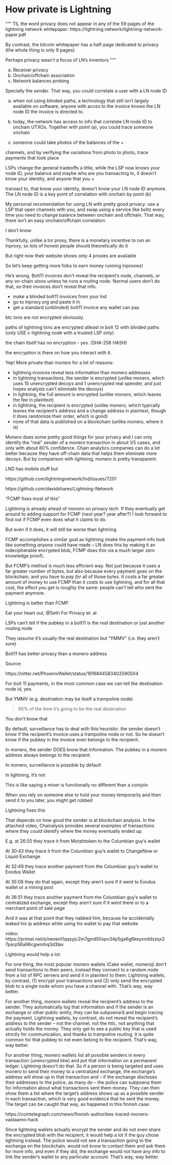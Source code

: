 # How private is Lightning

"""
TIL the word privacy does not appear in any of the 59 pages of the lightning network whitepaper: https://lightning.network/lightning-network-paper.pdf

By contrast, the bitcoin whitepaper has a half-page dedicated to privacy (the whole thing is only 9 pages)

Perhaps privacy wasn't a focus of LN's inventors
"""

(a) Receiver privacy
(b) Onchain/offchain association
(c) Network balances probing

Specially the sender. That way, you could correlate a user with a LN node ID

(a) when not using blinded paths, a technology that still isn't largely available on software, anyone with acces to the invoice knows the LN node ID the invoice is directed to.

(b) today, the network has access to info that correlate LN node ID to onchain UTXOs. Together with point (a), you could trace someone onchain

(c) someone could take photos of the balances of the +


channels, and by verifying the variations from photo to photo, trace payments that took place

LSPs change the general tradeoffs a little, while the LSP now knows your node ID, your balance and maybe who are you transacting to, it doesn't know your identity, and anyone that you +

transact to, that know your identity, doesn't know your LN node ID anymore. The LN node ID is a key point of correlation with onchain by point (b)

My personal recomendation for using LN with pretty good privacy: use a LSP that open channels with you, and swap using a service like boltz every time you need to change balance between onchain and offchain. That way, there isn't an easy onchain/offchain correlation

I don't know

Thankfully, unlike a tor proxy, there is a monetary incentive to run an lnproxy, so lots of honest people should theoretically do it

But right now their website shows only 4 proxies are available

So let's keep getting more folks to earn money running lnproxies!

He's wrong. Bolt11 invoices don't reveal the recipient's node, channels, or any on-chain utxos unless he runs a routing node. Normal users don't do that, so their invoices don't reveal that info.

- make a blinded bolt11 invoices from your lnd
- go to lnproxy.org and paste it in
- get a standard (unblinded) bolt11 invoice any wallet can pay

btc txns are not encrypted obviously.

paths of lightning txns are encrypted atleast in bolt 12 with blinded paths (only USE c-lightning node with a trusted LSP only)

the chain itself has no encryption - yes.
(SHA-256 HASH)

the encryption is there on how you interact with it.

Yep! More private than monero for a lot of reasons:

- lightning invoices reveal less information than monero addresses
- in lightning transactions, the sender is encrypted (unlike monero, which uses 15 unencrypted decoys and 1 unencrypted real spender, and just hopes analysts can't eliminate the decoys)
- in lightning, the full amount is encrypted (unlike monero, which leaves the fee in plaintext)
- in lightning, the recipient is encrypted (unlike monero, which typically leaves the recipient's address and a change address in plaintext, though it does randomize their order, which is good)
- none of that data is published on a blockchain (unlike monero, where it is)

Monero does some pretty good things for your privacy and I can only identify the "real" sender of a monero transaction in about 1/5 cases, and only with about 80% confidence. Chain analytics companies can do a lot better because they have off-chain data that helps them eliminate more decoys. But by comparison with lightning, monero is pretty transparent.

LND has mobile stuff but

https://github.com/lightningnetwork/lnd/issues/7201


https://github.com/davidshares/Lightning-Network

"FCMP fixes most of this"

Lightning is already ahead of monero on privacy tech. If they eventually get around to adding support for FCMP (next year? year after?) I look forward to find out if FCMP even does what it claims to do.

But even if it does, it will still be worse than lightning.

FCMP accomplishes a similar goal as lightning (make the payment info look like something *anyone* could have made -- LN does this by making it an indecipherable encrypted blob, FCMP does this via a much larger zero knowledge proof).

But FCMP's method is much less efficient way. Not just because it uses a far greater number of bytes, but also because every payment goes on the blockchain, and you have to *pay for* all of those bytes. It costs a far greater amount of money to use FCMP than it costs to use lightning, and for all that cost, the effect you get is roughly the same: people can't tell who sent the payment anymore.

Lightning is better than FCMP.

Eat your heart out, @Seth For Privacy et. al.

LSPs can't tell if the pubkey in a bolt11 is the *real* destination or just another routing node

They *assume* it's usually the real destination but "YMMV" (i.e. they aren't sure)

Bolt11 has better privacy than a monero address

Source:

https://nitter.net/PhoenixWallet/status/1916844583402590504

For bolt 11 payments, in the most common case we can tell the destination node id, yes.

But YMMV (e.g. destination may be itself a trampoline node)

>90% of the time it's going to be the real destination

You don't know that

By default, surveillance has to deal with this heuristic: the sender doesn't know if the recipient's invoice uses a trampoline node or not. So he doesn't know if the pubkey in the invoice even belongs to the recipient.

In monero, the sender DOES know that information. The pubkey in a monero address always belongs to the recipient.

In monero, surveillance is possible by default

In lightning, it's not


This is like saying a mixer is functionally no different than a coinjoin

When you rely on someone else to hold your money temporarily and then send it to you later, you might get robbed

Lightning fixes this

That depends on how good the sender is at blockchain analysis. In the attached video, Chainalysis provides several examples of transactions where they *could* identify where the money eventually ended up.

E.g. at 26:55 they trace it from Morphtoken to the Columbian guy's wallet

At 30:43 they trace it from the Columbian guy's wallet to ChangeNow or Liquid Exchange

At 32:49 they trace another payment from the Columbian guy's wallet to Exodus Wallet

At 35:08 they do that again, except they aren't sure if it went to Exodus wallet or a mining pool

At 36:51 they trace another payment from the Columbian guy's wallet to centralized exchange, except they aren't sure if it went there or to a merchant point of sale page

And it was at that point that they nabbed him, because he accidentally leaked his ip address while using his wallet to pay that website

video: https://primal.net/e/nevent1qqsyjc2m7gjnd50xpv34p5ga6g6keyxnddszqx27psrp56a96cgwmhq3d3lav

Lightning would help a lot.

For one thing, the most popular monero wallets (Cake wallet, moneroj) don't send transactions to their peers, instead they connect to a random node from a list of RPC servers and send it in plaintext to them. Lightning wallets, by contrast, (1) encrypt your transactions and (2) only send the encrypted blob to a single node whom you have a channel with. That's way, way better.

For another thing, monero wallets reveal the recipient's address to the sender. They automatically log that information and if the sender is an exchange or other public entity, they can be subpoena'd and begin tracing the payment. Lightning wallets, by contrast, do not reveal the recipient's address to the sender -- not the channel, not the htlc, not anything that actually holds the money. They only get to see a public key that is used strictly for communication, and thanks to trampoline routing, it is quite common for that pubkey to not even belong to the recipient. That's way, way better.

For another thing, monero wallets list all possible senders in every transaction (unencrypted btw) and put that information on a permanent ledger. Lightning doesn't do that. So if a person is being targeted and uses monero to send their money to a centralized exchange, the exchange's address will show up in that transaction and -- if the exchange discloses their addresses to the police, as many do -- the police can subpoena them for information about what transactions sent them money. They can then show them a list where the target's address shows up as a possible sender in each transaction, which is very good evidence that he sent the money. The target can be caught that way, as happened in this finnish case:

https://cointelegraph.com/news/finnish-authorities-traced-monero-vastaamo-hack

Since lightning wallets actually encrypt the sender and do not even share the encrypted blob with the recipient, it would help a lot if the guy chose lightning instead. The police would not see a transaction going to the exchange on the blockchain, would not know to contact them and ask them for more info, and even if they did, the exchange would not have any info to link the sender's wallet to any particular account. That's way, way better.





